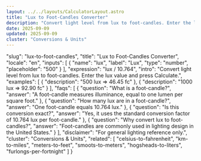 ```yaml
---
layout: ../../layouts/CalculatorLayout.astro
title: "Lux to Foot-Candles Converter"
description: "Convert light level from lux to foot-candles. Enter the lux value and press Calculate."
date: 2025-09-09
updated: 2025-09-09
cluster: "Conversions & Units"
---
```


  "slug": "lux-to-foot-candles",
  "title": "Lux to Foot-Candles Converter",
  "locale": "en",
  "inputs": [
    {
      "name": "lux",
      "label": "Lux",
      "type": "number",
      "placeholder": "500"
    }
  ],
  "expression": "lux / 10.764",
  "intro": "Convert light level from lux to foot-candles. Enter the lux value and press Calculate.",
  "examples": [
    {
      "description": "500 lux ⇒ 46.45 fc"
    },
    {
      "description": "1000 lux ⇒ 92.90 fc"
    }
  ],
  "faqs": [
    {
      "question": "What is a foot-candle?",
      "answer": "A foot-candle measures illuminance, equal to one lumen per square foot."
    },
    {
      "question": "How many lux are in a foot-candle?",
      "answer": "One foot-candle equals 10.764 lux."
    },
    {
      "question": "Is this conversion exact?",
      "answer": "Yes, it uses the standard conversion factor of 10.764 lux per foot-candle."
    },
    {
      "question": "Why convert lux to foot-candles?",
      "answer": "Foot-candles are commonly used in lighting design in the United States."
    }
  ],
  "disclaimer": "For general lighting reference only.",
  "cluster": "Conversions & Units",
  "related": [
    "celsius-to-fahrenheit",
    "km-to-miles",
    "meters-to-feet",
    "smoots-to-meters",
    "hogsheads-to-liters",
    "furlongs-per-fortnight"
  ]
}

<Calculator schema={schema} />
